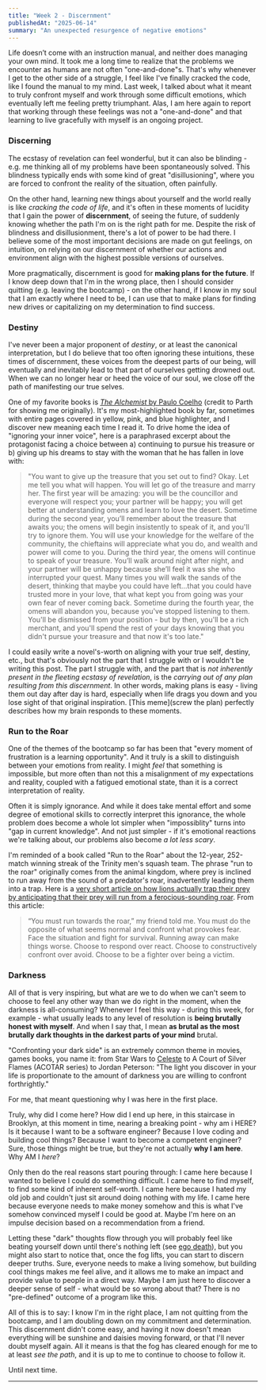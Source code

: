 ```yaml
---
title: "Week 2 - Discernment"
publishedAt: "2025-06-14"
summary: "An unexpected resurgence of negative emotions"
---
```


Life doesn’t come with an instruction manual, and neither does managing your own mind. It took me a long time to realize that the problems we encounter as humans are not often "one-and-done"s. That's why whenever I get to the other side of a struggle, I feel like I've finally cracked the code, like I found the manual to my mind. Last week, I talked about what it meant to truly confront myself and work through some difficult emotions, which eventually left me feeling pretty triumphant. Alas, I am here again to report that working through these feelings was not a "one-and-done" and that learning to live gracefully with myself is an ongoing project.

### Discerning

The ecstasy of revelation can feel wonderful, but it can also be blinding - e.g. me thinking all of my problems have been spontaneously solved. This blindness typically ends with some kind of great "disillusioning", where you are forced to confront the reality of the situation, often painfully.

On the other hand, learning new things about yourself and the world really is like _cracking the code of life_, and it's often in these moments of lucidity that I gain the power of **discernment**, of seeing the future, of suddenly knowing whether the path I'm on is the right path for me. Despite the risk of blindness and disillusionment, there's a lot of power to be had there. I believe some of the most important decisions are made on gut feelings, on intuition, on relying on our discernment of whether our actions and environment align with the highest possible versions of ourselves.

More pragmatically, discernment is good for **making plans for the future**. If I know deep down that I'm in the wrong place, then I should consider quitting (e.g. leaving the bootcamp) - on the other hand, if I know in my soul that I am exactly where I need to be, I can use that to make plans for finding new drives or capitalizing on my determination to find success.

### Destiny

I've never been a major proponent of _destiny_, or at least the canonical interpretation, but I do believe that too often ignoring these intuitions, these times of discernment, these voices from the deepest parts of our being, will eventually and inevitably lead to that part of ourselves getting drowned out. When we can no longer hear or heed the voice of our soul, we close off the path of manifesting our true selves.

One of my favorite books is [_The Alchemist_ by Paulo Coelho](https://www.elizabethrider.com/why-everyone-should-read-the-alchemist/) (credit to Parth for showing me originally). It's my most-highlighted book by far, sometimes with entire pages covered in yellow, pink, and blue highlighter, and I discover new meaning each time I read it. To drive home the idea of "ignoring your inner voice", here is a paraphrased excerpt about the protagonist facing a choice between a) continuing to pursue his treasure or b) giving up his dreams to stay with the woman that he has fallen in love with:

> "You want to give up the treasure that you set out to find? Okay. Let me tell you what will happen. You will let go of the treasure and marry her. The first year will be amazing: you will be the councillor and everyone will respect you; your partner will be happy; you will get better at understanding omens and learn to love the desert. Sometime during the second year, you’ll remember about the treasure that awaits you; the omens will begin insistently to speak of it, and you'll try to ignore them. You will use your knowledge for the welfare of the community, the chieftains will appreciate what you do, and wealth and power will come to you. During the third year, the omens will continue to speak of your treasure. You’ll walk around night after
> night, and your partner will be unhappy because she’ll feel it
> was she who interrupted your quest. Many times you will walk the sands of the desert, thinking that maybe you could have left...that you could have trusted more in your love, that what kept you from going was your own fear of never coming back. Sometime during the fourth year, the omens will abandon you, because you've stopped listening to them. You'll be dismissed from your position - but by then, you'll be a rich merchant, and you'll spend the rest of your days knowing that you didn't pursue your treasure and that now it's too late."

I could easily write a novel's-worth on aligning with your true self, destiny, etc., but that's obviously not the part that I struggle with or I wouldn't be writing this post. The part I struggle with, and the part that is _not inherently present in the fleeting ecstasy of revelation_, is the _carrying out of any plan resulting from this discernment_. In other words, making plans is easy - living them out day after day is hard, especially when life drags you down and you lose sight of that original inspiration. [This meme](screw the plan) perfectly describes how my brain responds to these moments.

### Run to the Roar

One of the themes of the bootcamp so far has been that "every moment of frustration is a learning opportunity". And it truly is a skill to distinguish between your emotions from reality. I might _feel_ that something is impossible, but more often than not this a misalignment of my expectations and reality, coupled with a fatigued emotional state, than it is a correct interpretation of reality.

Often it is simply ignorance. And while it does take mental effort and some degree of emotional skills to correctly interpret this ignorance, the whole problem does become a whole lot simpler when "impossiblity" turns into "gap in current knowledge". And not just simpler - if it's emotional reactions we're talking about, our problems also become _a lot less scary_.

I'm reminded of a book called "Run to the Roar" about the 12-year, 252-match winning streak of the Trinity men's squash team. The phrase "run to the roar" originally comes from the animal kingdom, where prey is inclined to run away from the sound of a predator's roar, inadvertently leading them into a trap. Here is a [very short article on how lions actually trap their prey by anticipating that their prey will run from a ferocious-sounding roar](). From this article:

> “You must run towards the roar,” my friend told me. You must do the opposite of what seems normal and confront what provokes fear. Face the situation and fight for survival. Running away can make things worse. Choose to respond over react. Choose to constructively confront over avoid. Choose to be a fighter over being a victim.

### Darkness

All of that is very inspiring, but what are we to do when we can't seem to choose to feel any other way than we do right in the moment, when the darkness is all-consuming? Whenever I feel this way - during this week, for example - what usually leads to any level of resolution is **being brutally honest with myself**. And when I say that, I mean **as brutal as the most brutally dark thoughts in the darkest parts of your mind** brutal.

"Confronting your dark side" is an extremely common theme in movies, games books, you name it: from Star Wars to [Celeste](https://www.youtube.com/watch?v=JSFkpr_psJs) to A Court of Silver Flames (ACOTAR series) to Jordan Peterson: "The light you discover in your life is proportionate to the amount of darkness you are willing to confront forthrightly."

For me, that meant questioning why I was here in the first place.

Truly, why did I come here? How did I end up here, in this staircase in Brooklyn, at this moment in time, nearing a breaking point - why am i HERE? Is it because I want to be a software engineer? Because I love coding and building cool things? Because I want to become a competent engineer? Sure, those things might be true, but they're not actually **why I am here**. Why AM I _here_?

Only then do the real reasons start pouring through: I came here because I wanted to believe I could do something difficult. I came here to find myself, to find some kind of inherent self-worth. I came here because I hated my old job and couldn't just sit around doing nothing with my life. I came here because everyone needs to make money somehow and this is what I've somehow convinced myself I could be good at. Maybe I'm here on an impulse decision based on a recommendation from a friend.

Letting these "dark" thoughts flow through you will probably feel like beating yourself down until there's nothing left (see [ego death](https://en.wikipedia.org/wiki/Ego_death)), but you might also start to notice that, once the fog lifts, you can start to discern deeper truths. Sure, everyone needs to make a living somehow, but building cool things makes me feel alive, and it allows me to make an impact and provide value to people in a direct way. Maybe I am just here to discover a deeper sense of self - what would be so wrong about that? There is no "pre-defined" outcome of a program like this.

All of this is to say: I know I'm in the right place, I am not quitting from the bootcamp, and I am doubling down on my commitment and determination. This discernment didn't come easy, and having it now doesn't mean everything will be sunshine and daisies moving forward, or that I'll never doubt myself again. All it means is that the fog has cleared enough for me to at least _see the path_, and it is up to me to continue to choose to follow it.

Until next time.

---
